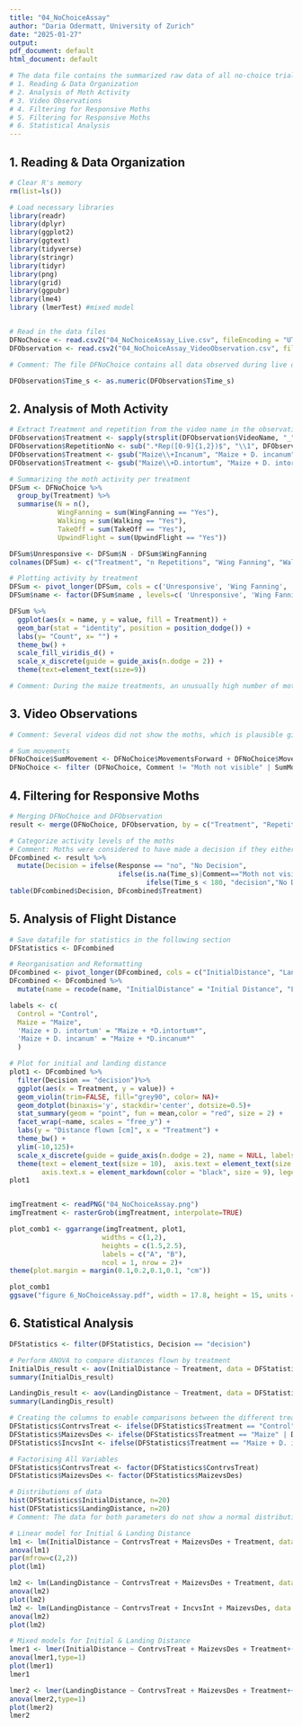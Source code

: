 ```yaml
---
title: "04_NoChoiceAssay"
author: "Daria Odermatt, University of Zurich"
date: "2025-01-27"
output:
pdf_document: default
html_document: default

# The data file contains the summarized raw data of all no-choice trials and is analyzed in the following steps:
# 1. Reading & Data Organization
# 2. Analysis of Moth Activity
# 3. Video Observations
# 4. Filtering for Responsive Moths
# 5. Filtering for Responsive Moths
# 6. Statistical Analysis 
---
```


## 1. Reading & Data Organization
```r
# Clear R's memory
rm(list=ls())

# Load necessary libraries
library(readr)
library(dplyr)
library(ggplot2)
library(ggtext)
library(tidyverse)
library(stringr)
library(tidyr)
library(png)
library(grid)
library(ggpubr)
library(lme4)
library (lmerTest) #mixed model


# Read in the data files
DFNoChoice <- read.csv2("04_NoChoiceAssay_Live.csv", fileEncoding = "UTF-8-BOM")
DFObservation <- read.csv2("04_NoChoiceAssay_VideoObservation.csv", fileEncoding = "UTF-8-BOM")

# Comment: The file DFNoChoice contains all data observed during live observations, including behavioral responses and flight distances. The file DFObservation provides time of the moths’ last movement, which was used to determine their final decision, which was extracted from videos recorded during the bioassays. Two repetitions (one from the maize treatment and one from the maize + D. intortum treatment) were excluded from DFNoChoice due to the loss of video footage.

DFObservation$Time_s <- as.numeric(DFObservation$Time_s)

```


## 2. Analysis of Moth Activity
```r
# Extract Treatment and repetition from the video name in the observation dataset
DFObservation$Treatment <- sapply(strsplit(DFObservation$VideoName, "_"), function(x) x[2])
DFObservation$RepetitionNo <- sub(".*Rep([0-9]{1,2})$", "\\1", DFObservation$VideoName)
DFObservation$Treatment <- gsub("Maize\\+Incanum", "Maize + D. incanum", DFObservation$Treatment)
DFObservation$Treatment <- gsub("Maize\\+D.intortum", "Maize + D. intortum", DFObservation$Treatment)

# Summarizing the moth activity per treatment
DFSum <- DFNoChoice %>%
  group_by(Treatment) %>%
  summarise(N = n(),
            WingFanning = sum(WingFanning == "Yes"),
            Walking = sum(Walking == "Yes"),
            TakeOff = sum(TakeOff == "Yes"),
            UpwindFlight = sum(UpwindFlight == "Yes"))

DFSum$Unresponsive <- DFSum$N - DFSum$WingFanning
colnames(DFSum) <- c("Treatment", "n Repetitions", "Wing Fanning", "Walking", "Take Off", "Upwind Flight", "Unresponsive")

# Plotting activity by treatment
DFSum <- pivot_longer(DFSum, cols = c('Unresponsive', 'Wing Fanning', 'Walking', 'Take Off', 'Upwind Flight'))
DFSum$name <- factor(DFSum$name , levels=c( 'Unresponsive', 'Wing Fanning', 'Walking', 'Take Off', 'Upwind Flight'))

DFSum %>%
  ggplot(aes(x = name, y = value, fill = Treatment)) + 
  geom_bar(stat = "identity", position = position_dodge()) +
  labs(y= "Count", x= "") +
  theme_bw() +
  scale_fill_viridis_d() +
  scale_x_discrete(guide = guide_axis(n.dodge = 2)) +
  theme(text=element_text(size=9))

# Comment: During the maize treatments, an unusually high number of moths showed no response at all (not even wing fanning). This lack of activity suggests that the moths may not have been healthy. In contact with a repellent odor, moths are expected to avoid movement toward the the odor but still exhibit some behavioral response. Therefore, additional maize treatments were conducted to ensure a minimum of 19 responsive moths, aligning the group size with the other treatment groups.
```


## 3. Video Observations
```r
# Comment: Several videos did not show the moths, which is plausible given that not all angles of the no-choice setup were visible on video. In cases where only a single movement was observed in live observation, it was assumed that the moth had made a decision, even if the exact timing of that decision could not be determined which plays a role in later analysis. Videos showing more than one movement without any option to check the time in the video were excluded from statistical analysis.

# Sum movements
DFNoChoice$SumMovement <- DFNoChoice$MovementsForward + DFNoChoice$MovementsBackward
DFNoChoice <- filter (DFNoChoice, Comment != "Moth not visible" | SumMovement <=1)
```


## 4. Filtering for Responsive Moths
```r
# Merging DFNoChoice and DFObservation
result <- merge(DFNoChoice, DFObservation, by = c("Treatment", "RepetitionNo"), all.x = TRUE)

# Categorize activity levels of the moths
# Comment: Moths were considered to have made a decision if they either responded within 3 minutes or showed minimal movement (fewer than one movement) when not visible in the videos. Moths that continued moving during the last two minutes of the experiment or showed no response at all were excluded from further analysis.
DFcombined <- result %>%
  mutate(Decision = ifelse(Response == "no", "No Decision",
                           ifelse(is.na(Time_s)|Comment=="Moth not visible", "decision",
                                  ifelse(Time_s < 180, "decision","No Decision"))))
table(DFcombined$Decision, DFcombined$Treatment) 
```


## 5. Analysis of Flight Distance
```r

# Save datafile for statistics in the following section
DFStatistics <- DFcombined

# Reorganisation and Reformatting 
DFcombined <- pivot_longer(DFcombined, cols = c("InitialDistance", "LandingDistance"))
DFcombined <- DFcombined %>%
  mutate(name = recode(name, "InitialDistance" = "Initial Distance", "LandingDistance" = "Landing Distance"))

labels <- c(
  Control = "Control", 
  Maize = "Maize",
  'Maize + D. intortum' = "Maize + *D.intortum*",
  'Maize + D. incanum' = "Maize + *D.incanum*"
  )

# Plot for initial and landing distance
plot1 <- DFcombined %>%
  filter(Decision == "decision")%>%
  ggplot(aes(x = Treatment, y = value)) + 
  geom_violin(trim=FALSE, fill="grey90", color= NA)+
  geom_dotplot(binaxis='y', stackdir='center', dotsize=0.5)+
  stat_summary(geom = "point", fun = mean,color = "red", size = 2) +
  facet_wrap(~name, scales = "free_y") +
  labs(y = "Distance flown [cm]", x = "Treatment") +
  theme_bw() +
  ylim(-10,125)+
  scale_x_discrete(guide = guide_axis(n.dodge = 2), name = NULL, labels = labels) +
  theme(text = element_text(size = 10),  axis.text = element_text(size = 9), strip.text = element_text(size = 10),
        axis.text.x = element_markdown(color = "black", size = 9), legend.position = "none")
plot1


imgTreatment <- readPNG("04_NoChoiceAssay.png")
imgTreatment <- rasterGrob(imgTreatment, interpolate=TRUE)

plot_comb1 <- ggarrange(imgTreatment, plot1,
                       widths = c(1,2),
                       heights = c(1.5,2.5),
                       labels = c("A", "B"),
                       ncol = 1, nrow = 2)+
theme(plot.margin = margin(0.1,0.2,0.1,0.1, "cm")) 

plot_comb1
ggsave("figure 6_NoChoiceAssay.pdf", width = 17.8, height = 15, units = "cm", dpi=700)

```


## 6. Statistical Analysis
```r
DFStatistics <- filter(DFStatistics, Decision == "decision")

# Perform ANOVA to compare distances flown by treatment
InitialDis_result <- aov(InitialDistance ~ Treatment, data = DFStatistics)  
summary(InitialDis_result)

LandingDis_result <- aov(LandingDistance ~ Treatment, data = DFStatistics)  
summary(LandingDis_result)

# Creating the columns to enable comparisons between the different treatment groups (e.g. Control vs. Treatments)
DFStatistics$ContrvsTreat <- ifelse(DFStatistics$Treatment == "Control", "Control", "Treatment")
DFStatistics$MaizevsDes <- ifelse(DFStatistics$Treatment == "Maize" | DFStatistics$Treatment == "Control", "Maize", "Des")
DFStatistics$IncvsInt <- ifelse(DFStatistics$Treatment == "Maize + D. incanum", "Inc", "Int+Maize")

# Factorising All Variables
DFStatistics$ContrvsTreat <- factor(DFStatistics$ContrvsTreat)
DFStatistics$MaizevsDes <- factor(DFStatistics$MaizevsDes)

# Distributions of data
hist(DFStatistics$InitialDistance, n=20)
hist(DFStatistics$LandingDistance, n=20)
# Comment: The data for both parameters do not show a normal distribution. Attempts to normalize the data using logarithmic, logit, and exponential transformations were unsuccessful in improving the distribution.

# Linear model for Initial & Landing Distance
lm1 <- lm(InitialDistance ~ ContrvsTreat + MaizevsDes + Treatment, data = DFStatistics)
anova(lm1)
par(mfrow=c(2,2))
plot(lm1)

lm2 <- lm(LandingDistance ~ ContrvsTreat + MaizevsDes + Treatment, data = DFStatistics)
anova(lm2)
plot(lm2)
lm2 <- lm(LandingDistance ~ ContrvsTreat + IncvsInt + MaizevsDes, data = DFStatistics)
anova(lm2)
plot(lm2)

# Mixed models for Initial & Landing Distance
lmer1 <- lmer(InitialDistance ~ ContrvsTreat + MaizevsDes + Treatment+(1|Date)+ (1|RepetitionNo),data=DFStatistics)
anova(lmer1,type=1)
plot(lmer1)
lmer1

lmer2 <- lmer(LandingDistance ~ ContrvsTreat + MaizevsDes + Treatment++(1|Date)+(1|RepetitionNo),data=DFStatistics)
anova(lmer2,type=1)
plot(lmer2)
lmer2

```
